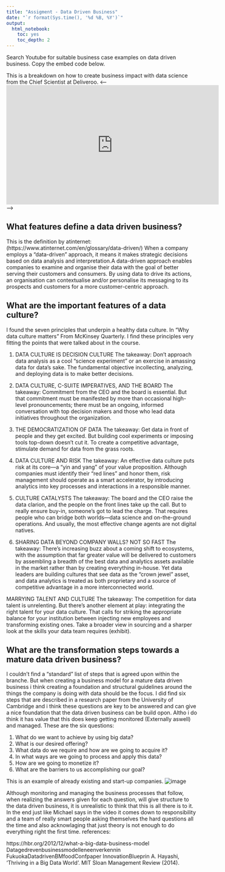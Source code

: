 ```yaml
---
title: "Assigment - Data Driven Business"
date: "`r format(Sys.time(), '%d %B, %Y')`"
output:
  html_notebook:
    toc: yes
    toc_depth: 2
---
```


Search Youtube for suitable business case examples on data driven business. Copy the embed code below.

This is a breakdown on how to create business impact with data science from the Chief Scientist at Deliveroo.
<---- <iframe width="560" height="315" src="https://www.youtube.com/embed/7iZ-oR3jLXM" title="YouTube video player" frameborder="0" allow="accelerometer; autoplay; clipboard-write; encrypted-media; gyroscope; picture-in-picture" allowfullscreen></iframe> ---->


## What features define a data driven business?
This is the definition by atinternet: (https://www.atinternet.com/en/glossary/data-driven/)
When a company employs a “data-driven” approach, it means it makes strategic decisions based on data analysis and interpretation.A data-driven approach enables companies to examine and organise their data with the goal of better serving their customers and consumers. By using data to drive its actions, an organisation can contextualise and/or personalise its messaging to its prospects and customers for a more customer-centric approach.


## What are the important features of a data culture?
I found the seven principles that underpin a healthy data culture. In "Why data culture matters" From McKinsey Quarterly. I find these principles very fitting the points that were talked about in the course.

1. DATA CULTURE IS DECISION CULTURE 
The takeaway: Don’t approach data analysis as a cool “science experiment” or an exercise in amassing data for data’s sake. The fundamental objective incollecting, analyzing, and deploying data is to make better decisions.

2. DATA CULTURE, C-SUITE IMPERATIVES, AND THE BOARD 
The takeaway: Commitment from the CEO and the board is essential. But that commitment must be manifested by more than occasional high-level pronouncements; there must be an ongoing, informed conversation with top decision makers and those who lead data initiatives throughout the organization.

3. THE DEMOCRATIZATION OF DATA
The takeaway: Get data in front of people and they get excited. But building cool experiments or imposing tools top-down doesn’t cut it. To create a competitive advantage, stimulate demand for data from the grass roots.

4. DATA CULTURE AND RISK
The takeaway: An effective data culture puts risk at its core—a “yin and yang” of your value proposition. Although companies must identify their “red lines” and honor them, risk management should operate as a smart accelerator, by introducing analytics into key processes and interactions in a responsible manner.

5. CULTURE CATALYSTS
The takeaway: The board and the CEO raise the data clarion, and the people on the front lines take up the call. But to really ensure buy-in, someone’s got to lead the charge. That requires people who can bridge both worlds—data science and on-the-ground operations. And usually, the most effective change agents are not digital natives. 

6. SHARING DATA BEYOND COMPANY WALLS? NOT SO FAST
The takeaway: There’s increasing buzz about a coming shift to ecosystems, with the assumption that far greater value will be delivered to customers by assembling a breadth of the best data and analytics assets available in the market rather than by creating everything in-house. Yet data leaders are building cultures that see data as the “crown jewel” asset, and data analytics is treated as both proprietary and a source of competitive advantage in a more interconnected world.

MARRYING TALENT AND CULTURE
The takeaway: The competition for data talent is unrelenting. But there’s another element at play: integrating the right talent for your data culture. That calls for striking the appropriate balance for your institution between injecting new employees and transforming existing ones. Take a broader view in sourcing and a sharper look at the skills your data team requires (exhibit).

## What are the transformation steps towards a mature data driven business?
I couldn't find a "standard" list of steps that is agreed upon within the branche. But when creating a business model for a mature data driven business i think creating a foundation and structural guidelines around the things the company is doing with data should be the focus. I did find six steps that are described in a research paper from the University of Cambridge and i think  these questions are key to be answered and can give a nice foundation that the data driven business can be build opon. Altho i do think it has value that this does keep getting monitored (Externally aswell) and managed. These are the six questions:

1. What do we want to achieve by using big data?
2. What is our desired offering?
3. What data do we require and how are we going to acquire it?
4. In what ways are we going to process and apply this data?
5. How are we going to monetize it?
6. What are the barriers to us accomplishing our goal?

This is an example of already existing and start-up companies.
![image](https://user-images.githubusercontent.com/85441972/137727016-0f4ec8c3-c755-4763-a355-ff2c0f9ef0c9.png)

Although monitoring and managing the business processes that follow, when realizing the answers given for each question, will give structure to the data driven business, it is unrealistic to think that this is all there is to it. In the end just like Michael says in the video it comes down to responsibility and a team of really smart people asking themselves the hard questions all the time and also acknowlaging that just theory is not enough to do everything right the first time. 
references:

https://hbr.org/2012/12/what-a-big-data-business-model
Datagedrevenbusinessmodelleneenverkennin 
FukuokaDatadrivenBMfoodConfpaper
InnovationBlueprin
A. Hayashi, ‘Thriving in a Big Data World’. MIT Sloan Management Review (2014).
